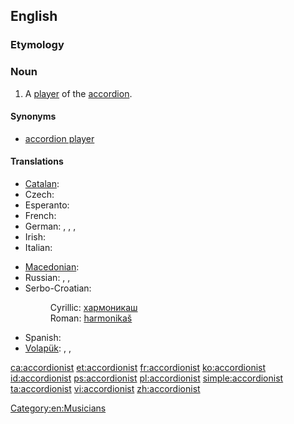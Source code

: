 ==English==

===Etymology===
{{suffix|accordion|ist}}

===Noun===
{{en-noun}}

# A [[player]] of the [[accordion]].

====Synonyms====
* [[accordion player]]

====Translations====
{{trans-top|player of the accordion}}
* [[Catalan]]: {{t|ca|acordionista|m|f}}
* Czech: {{t-|cs|harmonikář|m}}
* Esperanto: {{t|eo|akordionisto}}
* French: {{t+|fr|accordéoniste|m|f}}
* German: {{t+|de|Akkordeonspieler|m}}, {{t|de|Akkordeonspielerin|f}}, {{t|de|Akkordeonist|m}}, {{t|de|Akkordeonistin|f}}
* Irish: {{t|ga|cairdíneoir|m}}
* Italian: {{t|it|fisarmonicista|m|f}}
{{trans-mid}}
* [[Macedonian]]: {{t|mk|армоникаш|m|tr=armonikáš}}
* Russian: {{t|ru|аккордеонист|m|alt=аккордеони́ст|tr=akkordeoníst}}, {{t|ru|баянист|m|alt=баяни́ст|tr=bajaníst}}, {{t|ru|гармонист|m|alt=гармони́ст|tr=garmoníst}}
* Serbo-Croatian:
*: Cyrillic: [[хармоникаш#Serbian|хармоникаш]] {{m}}
*: Roman: [[harmonikaš#Serbian|harmonikaš]] {{m}}
* Spanish: {{t-|es|acordeonista|m|f}}
* [[Volapük]]: {{qualifier|male or female}} {{t|vo|tiraharmonöman}}, {{qualifier|male}} {{t|vo|hitiraharmonöman}}, {{qualifier|female}} {{t|vo|jitiraharmonöman}}
{{trans-bottom}}

[[Category:en:Musicians]]

[[ca:accordionist]]
[[et:accordionist]]
[[fr:accordionist]]
[[ko:accordionist]]
[[id:accordionist]]
[[ps:accordionist]]
[[pl:accordionist]]
[[simple:accordionist]]
[[ta:accordionist]]
[[vi:accordionist]]
[[zh:accordionist]]